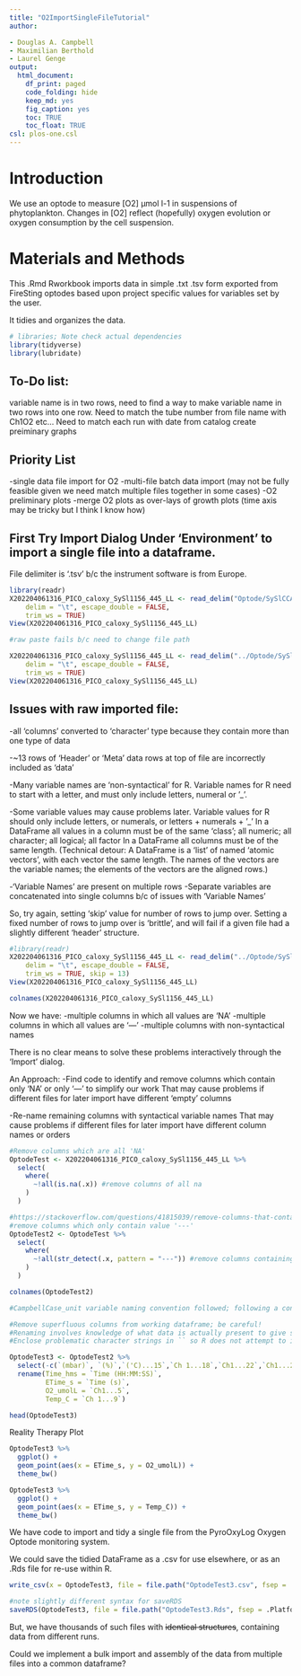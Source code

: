 ```yaml
---
title: "O2ImportSingleFileTutorial"
author:

- Douglas A. Campbell
- Maximilian Berthold
- Laurel Genge
output:
  html_document:
    df_print: paged
    code_folding: hide
    keep_md: yes
    fig_caption: yes
    toc: TRUE
    toc_float: TRUE
csl: plos-one.csl
---
```


# Introduction
We use an optode to measure [O2] µmol l-1 in suspensions of phytoplankton.
Changes in [O2] reflect (hopefully) oxygen evolution or oxygen consumption by the cell suspension.

# Materials and Methods

This .Rmd Rworkbook imports data in simple .txt .tsv form exported from FireSting optodes based upon project specific values for variables set by the user.

It tidies and organizes the data.

```r
# libraries; Note check actual dependencies
library(tidyverse)
library(lubridate)
```

## To-Do list:

variable name is in two rows, need to find a way to make variable name in two rows into one row.
Need to match the tube number from file name with Ch1O2 etc... 
Need to match each run with date from catalog
create preiminary graphs

## Priority List
-single data file import for O2
-multi-file batch data import (may not be fully feasible given we need match multiple files together in some cases)
-O2 preliminary plots
-merge O2 plots as over-lays of growth plots (time axis may be tricky but I think I know how)

## First Try Import Dialog Under 'Environment' to import a single file into a dataframe.

File delimiter is '.tsv' b/c the instrument software is from Europe.

```r

library(readr)
X202204061316_PICO_caloxy_SySl1156_445_LL <- read_delim("Optode/SySlCCACaloxy/202204061316_PICO_caloxy_SySl1156_445_LL.txt", 
    delim = "\t", escape_double = FALSE, 
    trim_ws = TRUE)
View(X202204061316_PICO_caloxy_SySl1156_445_LL)

#raw paste fails b/c need to change file path

X202204061316_PICO_caloxy_SySl1156_445_LL <- read_delim("../Optode/SySlCCACaloxy/202204061316_PICO_caloxy_SySl1156_445_LL.txt", 
    delim = "\t", escape_double = FALSE, 
    trim_ws = TRUE)
View(X202204061316_PICO_caloxy_SySl1156_445_LL)
```

## Issues with raw imported file:

-all 'columns' converted to 'character' type because they contain more than one type of data

-~13 rows of 'Header' or 'Meta' data rows at top of file are incorrectly included as 'data'

-Many variable names are 'non-syntactical' for R.
  Variable names for R need to start with a letter, and must only include letters, numeral or '_'.
  
-Some variable values  may cause problems later.
  Variable values for R should only include letters, or numerals, or letters + numerals + '_'
  In a DataFrame all values in a column must be of the same 'class'; all numeric; all character; all logical; all factor
  In a DataFrame all columns must be of the same length.
  (Technical detour:
A DataFrame is a 'list' of named 'atomic vectors', with each vector the same length.  The names of the vectors are the variable names; the elements of the vectors are the aligned rows.)
  
-'Variable Names' are present on multiple rows
-Separate variables are concatenated into single columns b/c of issues with 'Variable Names'

So, try again, setting 'skip' value for number of rows to jump over.
Setting a fixed number of rows to jump over is 'brittle', and will fail if a given file had a slightly different 'header' structure.

```r
#library(readr)
X202204061316_PICO_caloxy_SySl1156_445_LL <- read_delim("../Optode/SySlCCACaloxy/202204061316_PICO_caloxy_SySl1156_445_LL.txt", 
    delim = "\t", escape_double = FALSE, 
    trim_ws = TRUE, skip = 13)
View(X202204061316_PICO_caloxy_SySl1156_445_LL)

colnames(X202204061316_PICO_caloxy_SySl1156_445_LL)

```

Now we have:
-multiple columns in which all values are 'NA'
-multiple columns in which all values are '---'
-multiple columns with non-syntactical names

There is no clear means to solve these problems interactively through the 'Import' dialog.

An Approach:
-Find code to identify and remove columns which contain only 'NA' or only '---'
to simplify our work
  That may cause problems if different files for later import have different 'empty' columns
  
-Re-name remaining columns with syntactical variable names
  That may cause problems if different files for later import have different column names or orders

```r
#Remove columns which are all 'NA'
OptodeTest <- X202204061316_PICO_caloxy_SySl1156_445_LL %>%
  select(
    where(
      ~!all(is.na(.x)) #remove columns of all na
    )
  )
```

```r
#https://stackoverflow.com/questions/41815039/remove-columns-that-contain-a-specific-word
#remove columns which only contain value '---'
OptodeTest2 <- OptodeTest %>%
  select(
    where(
      ~!all(str_detect(.x, pattern = "---")) #remove columns containing only all "---"
    )
  )

colnames(OptodeTest2)
```

```r

#CampbellCase_unit variable naming convention followed; following a convention makes variable naming easier and more consistent.

#Remove superfluous columns from working dataframe; be careful!
#Renaming involves knowledge of what data is actually present to give sensible names
#Enclose problematic character strings in `` so R does not attempt to interpret strings as code etc.

OptodeTest3 <- OptodeTest2 %>%
  select(-c(`(mbar)`, `(%)`,`('C)...15`,`Ch 1...18`,`Ch1...22`,`Ch1...26`)) %>%
  rename(Time_hms = `Time (HH:MM:SS)`,
         ETime_s = `Time (s)`,
         O2_umolL = `Ch1...5`,
         Temp_C = `Ch 1...9`)

head(OptodeTest3)
```

Reality Therapy Plot
```r
OptodeTest3 %>%
  ggplot() +
  geom_point(aes(x = ETime_s, y = O2_umolL)) +
  theme_bw()

OptodeTest3 %>%
  ggplot() +
  geom_point(aes(x = ETime_s, y = Temp_C)) +
  theme_bw()
```

We have code to import and tidy a single file from the PyroOxyLog Oxygen Optode monitoring system.

We could save the tidied DataFrame as a .csv for use elsewhere, or as an .Rds file for re-use within R.

```r
write_csv(x = OptodeTest3, file = file.path("OptodeTest3.csv", fsep = .Platform$file.sep))

#note slightly different syntax for saveRDS
saveRDS(OptodeTest3, file = file.path("OptodeTest3.Rds", fsep = .Platform$file.sep))
```

But, we have thousands of such files with ~~identical structures~~, containing data from different runs.

Could we implement a bulk import and assembly of the data from multiple files into a common dataframe?


